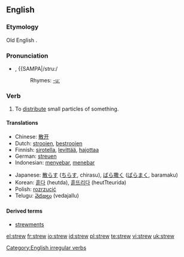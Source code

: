 ==English==
===Etymology===
Old English {{term|strewian}}.

=== Pronunciation ===
*{{IPA|/struː/}}, {{SAMPA|/stru:/
*:Rhymes: [[Rhymes:English:-uː|-uː]]

===Verb===
{{en-verb|strews|strewing|strewed|'''[[strewn]]''' ''or'' '''[[strewed]]'''}}

# To [[distribute]] small particles of something.

==== Translations ====
{{top}}
* Chinese: [[散开]]
* Dutch: [[strooien]], [[bestrooien]]
* Finnish: [[sirotella]], [[levittää]], [[hajottaa]]
* German: [[streuen]]
* Indonesian: [[sebar|menyebar]], [[tebar|menebar]]
{{mid}}
* Japanese: [[散らす]] ([[ちらす]], chirasu), [[ばら撒く]] ([[ばらまく]], baramaku)
* Korean: [[흩다]] (heutda), [[흩뜨리다]] (heutTteurida) 
* Polish: [[rozrzucić]]
* Telugu: [[వెదజల్లు]] (vedajallu)
{{bottom}}

====Derived terms====
*[[strewments]]

[[Category:English irregular verbs]]

[[el:strew]]
[[fr:strew]]
[[io:strew]]
[[id:strew]]
[[pl:strew]]
[[te:strew]]
[[vi:strew]]
[[uk:strew]]
